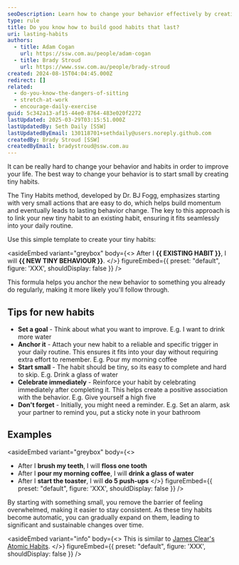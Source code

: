 ```yaml
---
seoDescription: Learn how to change your behavior effectively by creating tiny habits.
type: rule
title: Do you know how to build good habits that last?
uri: lasting-habits
authors:
  - title: Adam Cogan
    url: https://ssw.com.au/people/adam-cogan
  - title: Brady Stroud
    url: https://www.ssw.com.au/people/brady-stroud
created: 2024-08-15T04:04:45.000Z
redirect: []
related:
  - do-you-know-the-dangers-of-sitting
  - stretch-at-work
  - encourage-daily-exercise
guid: 5c342a13-af15-44e0-8764-483e020f2272
lastUpdated: 2025-03-29T03:15:51.000Z
lastUpdatedBy: Seth Daily [SSW]
lastUpdatedByEmail: 130118701+sethdaily@users.noreply.github.com
createdBy: Brady Stroud [SSW]
createdByEmail: bradystroud@ssw.com.au
---
```


It can be really hard to change your behavior and habits in order to improve your life. The best way to change your behavior is to start small by creating tiny habits.

The Tiny Habits method, developed by Dr. BJ Fogg, emphasizes starting with very small actions that are easy to do, which helps build momentum and eventually leads to lasting behavior change. The key to this approach is to link your new tiny habit to an existing habit, ensuring it fits seamlessly into your daily routine.
<youtubeEmbed url="https://youtu.be/AdKUJxjn-R8?t=810" description="Video: Forget big change, start with a tiny habit: BJ Fogg at TEDxFremont (17 min - last 5 min is the most valuable)" />

Use this simple template to create your tiny habits:

<asideEmbed
  variant="greybox"
  body={<>
    After I **{{ EXISTING HABIT }}**, I will **{{ NEW TINY BEHAVIOUR }}**.
  </>}
  figureEmbed={{
    preset: "default",
    figure: 'XXX',
    shouldDisplay: false
  }}
/>

This formula helps you anchor the new behavior to something you already do regularly, making it more likely you'll follow through.

## Tips for new habits

* **Set a goal** - Think about what you want to improve.
  E.g. I want to drink more water
* **Anchor it** - Attach your new habit to a reliable and specific trigger in your daily routine. This ensures it fits into your day without requiring extra effort to remember.
  E.g. Pour my morning coffee
* **Start small** - The habit should be tiny, so its easy to complete and hard to skip.
  E.g. Drink a glass of water
* **Celebrate immediately** - Reinforce your habit by celebrating immediately after completing it. This helps create a positive association with the behavior.
  E.g. Give yourself a high five
* **Don't forget** - Initially, you might need a reminder.
  E.g. Set an alarm, ask your partner to remind you, put a sticky note in your bathroom

## Examples

<asideEmbed
  variant="greybox"
  body={<>
    
* After I **brush my teeth**, I will **floss one tooth**
* After I **pour my morning coffee**, I will **drink a glass of water**
* After I **start the toaster**, I will **do 5 push-ups**
  </>}
  figureEmbed={{
    preset: "default",
    figure: 'XXX',
    shouldDisplay: false
  }}
/>

By starting with something small, you remove the barrier of feeling overwhelmed, making it easier to stay consistent. As these tiny habits become automatic, you can gradually expand on them, leading to significant and sustainable changes over time.

<asideEmbed
  variant="info"
  body={<>
    This is similar to [James Clear's Atomic Habits](https://jamesclear.com/atomic-habits).
  </>}
  figureEmbed={{
    preset: "default",
    figure: 'XXX',
    shouldDisplay: false
  }}
/>
